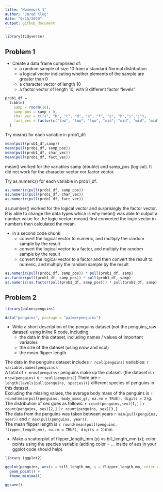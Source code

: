 ```yaml
---
title: "Homework 1"
author: "Jared Klug"
date: "9/15/2020"
output: github_document
---
```

```r

library(tidyverse)

```

## Problem 1
* Create a data frame comprised of:
  + a random sample of size 10 from a standard Normal distribution
  + a logical vector indicating whether elements of the sample are greater than 0
  + a character vector of length 10
  + a factor vector of length 10, with 3 different factor “levels”
  
```r

prob1_df = 
  tibble(
    samp = rnorm(10),
    samp_pos = samp > 0,
    char_vec = c("a", "b", "c", "d", "e", "f", "g", "h","i","j"),
    fact_vec = factor(c("low", "low", "low", "mid", "mid", "mid", "mid", "high", "high", "high"))
  )

```

Try mean() for each variable in prob1_df:

```r

mean(pull(prob1_df,samp))
mean(pull(prob1_df, samp_pos))
mean(pull(prob1_df, char_vec))
mean(pull(prob1_df, fact_vec))

```

mean() worked for the variables samp (double) and samp_pos (logical). It did not work for the character vector nor factor vector.  

Try as.numeric() for each variable in prob1_df:

```r

as.numeric(pull(prob1_df, samp_pos))
as.numeric(pull(prob1_df, char_vec))
as.numeric(pull(prob1_df, fact_vec))

```

as.number() worked for the logical vector and surprisingly the factor vector. R is able to change the data types which is why mean() was able to output a number value for the logic vector; mean() first converted the logic vector in numbers then calculated the mean. 

* In a second code chunk:
    + convert the logical vector to numeric, and multiply the random sample by the result
    + convert the logical vector to a factor, and multiply the random sample by the result
    + convert the logical vector to a factor and then convert the result to numeric, and multiply the random sample by the result
    
```r

as.numeric(pull(prob1_df, samp_pos)) * pull(prob1_df, samp)
as.factor(pull(prob1_df, samp_pos)) * pull(prob1_df, samp)
as.numeric(as.factor(pull(prob1_df, samp_pos))) * pull(prob1_df, samp)

```

## Problem 2 

```r

library(palmerpenguins)

data("penguins", package = "palmerpenguins")

```

* Write a short description of the penguins dataset (not the penguins_raw dataset) using inline R code, including:
  + the data in this dataset, including names / values of important variables
  + the size of the dataset (using nrow and ncol)
  + the mean flipper length  
  
The data in the penguins dataset includes `r ncol(penguins)` variables:
`r variable.names(penguins)`.  
A total of `r nrow(penguins)` penguins make up the dataset. (the dataset is `r nrow(penguins)` x `r ncol(penguins)`)
There are `r length(levels(pull(penguins, species)))` different species of penguins in this dataset.  
Excluding the missing values, the average body mass of the penguins is `r round(mean(pull(penguins, body_mass_g), na.rm = TRUE), digits = 2)`g.  
The distribution of sex goes as follows: `r count(penguins,sex)[1,]` | `r count(penguins, sex)[2,]` | `r count(penguins, sex)[3,]`  
The data from the penguins was taken between years `r min(pull(penguins, year))` and `r max(pull(penguins, year))`.  
The mean flipper length is `r round(mean(pull(penguins, flipper_length_mm), na.rm = TRUE), digits = 2)`mm.  

* Make a scatterplot of flipper_length_mm (y) vs bill_length_mm (x); color points using the species variable (adding color = ... inside of aes in your ggplot code should help).

```r

library (ggplot2)

```

```r

ggplot(penguins, aes(x = bill_length_mm, y = flipper_length_mm, color = factor(species))) + 
  geom_point() + 
  theme_minimal()

ggsave()

```


